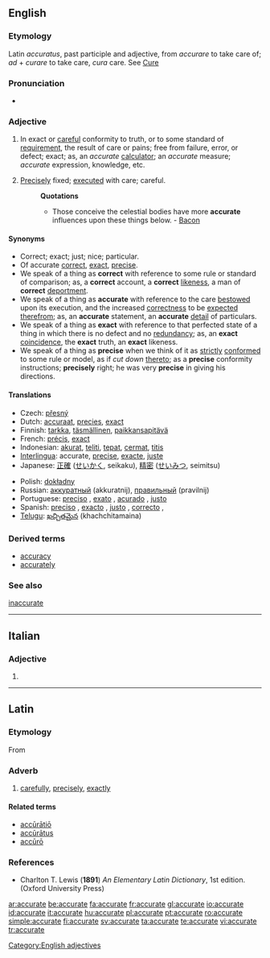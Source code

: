 ==English==

===Etymology===
Latin ''accuratus'', past participle and adjective, from ''accurare'' to take care of; ''ad'' + ''curare'' to take care, ''cura'' care. See [[Cure]]

===Pronunciation===
* {{IPA|/ˈækjərɪt/}}

===Adjective===
{{en-adj}}

# In exact or [[careful]] conformity to truth, or to some standard of [[requirement]], the result of care or pains; free from failure, error, or defect; exact; as, an ''accurate'' [[calculator]]; an ''accurate'' measure; ''accurate'' expression, knowledge, etc.
# {{obsolete}} [[Precisely]] fixed; [[executed]] with care; careful.
#: '''Quotations'''
#:* Those conceive the celestial bodies have more '''accurate''' influences upon these things below. - [[Bacon]]

====Synonyms====
* Correct; exact; just; nice; particular.
* Of accurate [[correct]], [[exact]], [[precise]].
* We speak of a thing as '''correct''' with reference to some rule or standard of comparison; as, a '''correct''' account, a '''correct''' [[likeness]], a man of '''correct''' [[deportment]].
* We speak of a thing as '''accurate''' with reference to the care [[bestowed]] upon its execution, and the increased [[correctness]] to be [[expected]] [[therefrom]]; as, an '''accurate''' statement, an '''accurate''' [[detail]] of particulars.
* We speak of a thing as '''exact''' with reference to that perfected state of a thing in which there is no defect and no [[redundancy]]; as, an '''exact''' [[coincidence]], the '''exact''' truth, an '''exact''' likeness.
* We speak of a thing as '''precise''' when we think of it as [[strictly]] [[conformed]] to some rule or model, as if ''cut down'' [[thereto]]; as a '''precise''' conformity instructions; '''precisely''' right; he was very '''precise''' in giving his directions.

====Translations====
{{top}}
* Czech: [[přesný]] {{f}}
* Dutch: [[accuraat]], [[precies]], [[exact]]
* Finnish: [[tarkka]], [[täsmällinen]], [[paikkansapitävä]]
* French: [[précis]], [[exact]]
* Indonesian: [[akurat]], [[teliti]], [[tepat]], [[cermat]], [[titis]]
* [[Interlingua]]: accurate, [[precise]], [[exacte]], [[juste]]
* Japanese: [[正確]] ([[せいかく]], seikaku), [[精密]] ([[せいみつ]], seimitsu)
{{mid}}
* Polish: [[dokładny]]
* Russian: [[аккуратный]] (akkuratnij), [[правильный]] (pravilnij)
* Portuguese: [[preciso]] {{m}}, [[exato]] {{m}}, [[acurado]] {{m}}, [[justo]] {{m}}
* Spanish: [[preciso]] {{m}}, [[exacto]] {{m}}, [[justo]] {{m}}, [[correcto]] {{m}},
* [[Telugu]]: [[ఖచ్చితమైన]] (khachchitamaina)
{{bottom}}

===Derived terms===
* [[accuracy]]
* [[accurately]]

===See also===
[[inaccurate]]

[[Category:English adjectives]]

----

==Italian==

===Adjective===
{{infl|it|adjective|cat=adjective forms|feminine plural}}

# {{feminine plural of|accurato}}

----

==Latin==

===Etymology===
From {{term|accuratus|accūrātus|elaborate, exact|lang=la}}

===Adverb===
{{la-adv|accurat|accūrāt|e}}

# [[carefully]], [[precisely]], [[exactly]]

====Related terms====
* [[acuratio|accūrātiō]]
* [[accuratus|accūrātus]]
* [[accuro#Latin|accūrō]]

===References===
* Charlton T. Lewis ('''1891''') ''An Elementary Latin Dictionary'', 1st edition. (Oxford University Press)

[[ar:accurate]]
[[be:accurate]]
[[fa:accurate]]
[[fr:accurate]]
[[gl:accurate]]
[[io:accurate]]
[[id:accurate]]
[[it:accurate]]
[[hu:accurate]]
[[pl:accurate]]
[[pt:accurate]]
[[ro:accurate]]
[[simple:accurate]]
[[fi:accurate]]
[[sv:accurate]]
[[ta:accurate]]
[[te:accurate]]
[[vi:accurate]]
[[tr:accurate]]